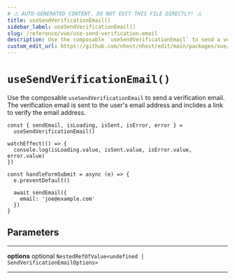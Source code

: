 ```yaml
---
# ⚠️ AUTO-GENERATED CONTENT. DO NOT EDIT THIS FILE DIRECTLY! ⚠️
title: useSendVerificationEmail()
sidebar_label: useSendVerificationEmail()
slug: /reference/vue/use-send-verification-email
description: Use the composable `useSendVerificationEmail` to send a verification email. The verification email is sent to the user's email address and inclides a link to verify the email address.
custom_edit_url: https://github.com/nhost/nhost/edit/main/packages/vue/src/useSendVerificationEmail.ts#L43
---
```


# `useSendVerificationEmail()`

Use the composable `useSendVerificationEmail` to send a verification email. The verification email is sent to the user's email address and inclides a link to verify the email address.

```tsx
const { sendEmail, isLoading, isSent, isError, error } =
  useSendVerificationEmail()

watchEffect(() => {
  console.log(isLoading.value, isSent.value, isError.value, error.value)
})

const handleFormSubmit = async (e) => {
  e.preventDefault()

  await sendEmail({
    email: 'joe@example.com'
  })
}
```

## Parameters

---

**<span className="parameter-name">options</span>** <span className="optional-status">optional</span> `NestedRefOfValue<undefined | SendVerificationEmailOptions>`

---
